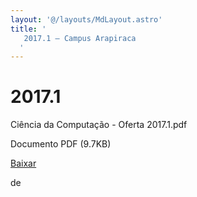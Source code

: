 ```yaml
---
layout: '@/layouts/MdLayout.astro'
title: '
   2017.1 — Campus Arapiraca
  '
---
```






2017.1
======












 Ciência da Computação - Oferta 2017.1.pdf
   

 Documento PDF
 (9.7KB)
 

<a class="btn btn-secondary download" href="https://arapiraca.ufal.br/graduacao/ciencia-da-computacao/horarios/2017/oferta-2017.1/@@download/file/Ciência da Computação - Oferta 2017.1.pdf">
 Baixar
</a>




























 de
 


















